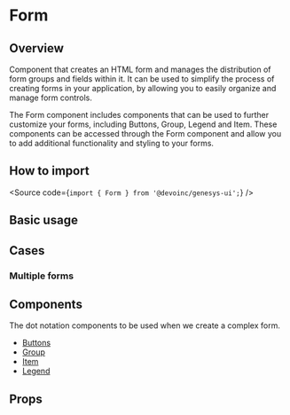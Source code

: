 

<Meta of={Stories} />

# Form

## Overview

Component that creates an HTML form and manages the distribution of form groups and fields within it.
It can be used to simplify the process of creating forms in your application, by allowing you to easily organize and manage form controls.

The Form component includes components that can be used to further customize your forms, including Buttons, Group, Legend and Item.
These components can be accessed through the Form component and allow you to add additional functionality and styling to your forms.

## How to import

<Source code={`import { Form } from '@devoinc/genesys-ui';`} />

## Basic usage

<Canvas of={Stories.Base} />

## Cases

### Multiple forms

<Canvas of={Stories.MultipleGroups} />

## Components

The dot notation components to be used when we create a complex form.

- [Buttons](?path=/story/components-core-form-form-components--docs#buttons)
- [Group](?path=/story/components-core-form-form-components--docs#group)
- [Item](?path=/story/components-core-form-form-components--docs#item)
- [Legend](?path=/story/components-core-form-form-components--docs#legend)

## Props

<ArgTypes of={Stories} />
